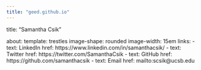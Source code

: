 ```yaml
---
title: "geed.github.io"
---
```


title: "Samantha Csik"

about:
template: trestles
image-shape: rounded
image-width: 15em
links:
 - text: LinkedIn
href: https://www.linkedin.com/in/samanthacsik/
 - text: Twitter
href: https://twitter.com/SamanthaCsik
 - text: GitHub
href: https://github.com/samanthacsik
 - text: Email
href: mailto:scsik\@ucsb.edu
